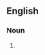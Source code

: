 {{also|hip bones}}

==English==

===Noun===
{{head|en|noun plural form}}

# {{plural of|hipbone|lang=en}}